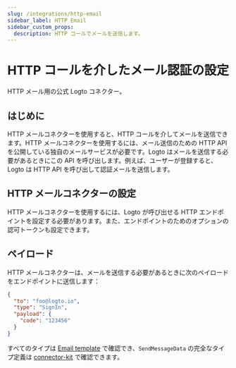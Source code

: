 ```yaml
---
slug: /integrations/http-email
sidebar_label: HTTP Email
sidebar_custom_props:
  description: HTTP コールでメールを送信します。
---
```



# HTTP コールを介したメール認証の設定

HTTP メール用の公式 Logto コネクター。

<GuideTip />

## はじめに

HTTP メールコネクターを使用すると、HTTP コールを介してメールを送信できます。HTTP メールコネクターを使用するには、メール送信のための HTTP API を公開している独自のメールサービスが必要です。Logto はメールを送信する必要があるときにこの API を呼び出します。例えば、ユーザーが登録すると、Logto は HTTP API を呼び出して認証メールを送信します。

## HTTP メールコネクターの設定

HTTP メールコネクターを使用するには、Logto が呼び出せる HTTP エンドポイントを設定する必要があります。また、エンドポイントのためのオプションの認可トークンも設定できます。

## ペイロード

HTTP メールコネクターは、メールを送信する必要があるときに次のペイロードをエンドポイントに送信します：

```json
{
  "to": "foo@logto.io",
  "type": "SignIn",
  "payload": {
    "code": "123456"
  }
}
```

すべてのタイプは [Email template](/connectors/email-connectors/built-in-email-service/#unified-email-templates) で確認でき、`SendMessageData` の完全なタイプ定義は [connector-kit](https://github.com/logto-io/logto/tree/master/packages/toolkit/connector-kit/src/types/passwordless.ts) で確認できます。
